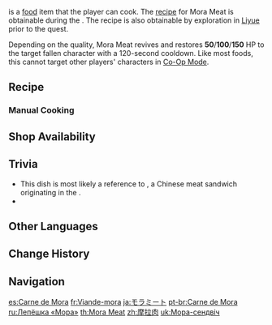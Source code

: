 {{Stub|Verify location(s) where the recipe can be found prior to the quest, see editor notes}}
{{Food Infobox
|id              = 108093
|name            = Mora Meat
|description     = A large hunk of minced meat packaged inside of a pastry.
|desc_suspicious = The tough pastry shell almost seems to sally out against your teeth as you bite into it. If you fight through the greasiness and only chew on the minced meat, you can sort of taste its flavor.
|desc_basic      = When you split the pastry in two, minced meat spills out. The taste of meat grease is all but gone, and the baking process has brought out the sweetness of the pastry. Such pastries are usually stamped with the word "[[Mora]]," all the better to represent wealth and fortune.
|desc_delicious  = With a crispy crust and tender meat, this legendary delicacy is so succulent that not even Mora laid in front of you could distract you from enjoying it.
|type            = Recovery Dishes
|effectType      = Revive
|effect          = Revives a character and restores (var1) HP.
|eff_att1        = Revive
|eff_att2        = HP Restore
|eff_att3        = HP Restore Fixed
|eff_suspicious1 = 50
|eff_basic1      = 100
|eff_delicious1  = 150
|quality         = 1
|variant         = Qiankun Mora Meat
|recipe          = Obtained during [[Custodian of Clouds]]<br>A chest near [[Mingyun Village]]
|source1         = {{Sold By|Mora Meat}}
|region          = Liyue
}}
{{Lang|'''Mora Meat'''|zh=摩拉肉|zh_rm=Mólā Ròu}} is a [[food]] item that the player can cook. The [[recipe]] for Mora Meat is obtainable during the {{Quest|Custodian of Clouds}}. The recipe is also obtainable by exploration in [[Liyue]] prior to the quest.{{Verify}}<!--Needs confirmation: as well as by scavenging; found one in mingyun village-->

Depending on the quality, Mora Meat revives and restores '''50'''/'''100'''/'''150''' HP to the target fallen character with a 120-second cooldown. Like most foods, this cannot target other players' characters in [[Co-Op Mode]].

{{Special Dish|Ningguang|Qiankun Mora Meat}}

==Recipe==
{{Recipe
|type = Cooking
|Raw Meat = 1
|Flour = 1
|sort = Raw Meat;Flour
}}

===Manual Cooking===
{{Manual Cooking}}

==Shop Availability==
{{Shop Availability}}

==Trivia==
* This dish is most likely a reference to {{Lang|{{w|roujiamo}}|zh=肉夹馍|zh_rm=ròujiāmó|zh_tl=meat sandwiched in bread}}, a Chinese meat sandwich originating in the {{w|Shaanxi cuisine}}.
* {{Related Items|type=variant}}

==Other Languages==
{{Other Languages
|en      = Mora Meat
|zhs     = 摩拉肉
|zhs_rm  = Mólā Ròu
|zht     = 摩拉肉
|zht_rm  = Mólā Ròu
|zh_tl   = Mora Meat
|ja      = モラミート
|ja_rm   = Mora Miito
|ja_tl   = Mora Meat
|ko      = 모라육
|ko_tl   = Mora Meat
|es      = Carne de Mora
|es_tl   = Mora Meat
|fr      = Viande-mora
|fr_tl   = Mora Meat
|ru      = Лепёшка «Мора»
|ru_tl   = "Mora" Flatbread
|th      = Mora Meat
|vi      = Thịt Mora
|vi_tl   = Mora Meat
|de      = Mora-Medaillon
|de_tl   = Mora Medaillon
|de_note = "Medaillon" refers to a cutting technique, where the meat is cut in a circular shape.
|id      = Mora Meat
|pt      = Carne de Mora
|pt_tl   = Mora Meat
|tr      = Mora Bazlaması
|tr_tl   = Mora {{W|Bazlama}}
|it      = Moranino
|it_tl   = Mora Sandwich
|it_note = {{w|Portmanteau}} of "Mora" and {{it|Panino|tl=Sandwich.}}
}}

==Change History==
{{Change History|1.0}}

==Navigation==
{{Food Navbox}}

[[es:Carne de Mora]]
[[fr:Viande-mora]]
[[ja:モラミート]]
[[pt-br:Carne de Mora]]
[[ru:Лепёшка «Мора»]]
[[th:Mora Meat]]
[[zh:摩拉肉]]
[[uk:Мора-сендвіч]]